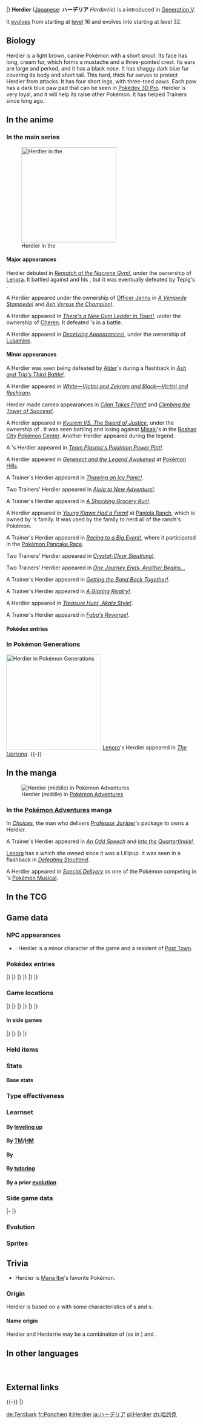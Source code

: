 {{PokémonPrevNext/Head|type=Normal}}
{{PokémonPrevNext/Pokémon|type=Normal|prevnum=506|prev=Lillipup|nextnum=508|next=Stoutland}}
|}
{{Pokémon Infobox
|name=Herdier
|jname=ハーデリア
|jtranslit=Hāderia
|tmname=Herderrie
|category=Loyal Dog
|typebox=1
|type1=Normal
|abilityn=d
|ability1=Intimidate
|ability2=Sand Rush
|abilityd=Scrappy
|ndex=507
|udex=013
|u2dex=023
|adex=121
|height-ftin=2'11"
|height-m=0.9
|weight-lbs=32.4
|weight-kg=14.7
|egggroupn=1
|egggroup1=Field
|eggcycles=15
|expyield=130
|lv100exp=1,059,860
|gendercode=127
|color=Gray
|catchrate=120
|evtotal=2
|evat=2
|body=08
|pokefordex=herdier
|generation=5
|friendship=70
}}
'''Herdier''' ([[List of Japanese Pokémon names|Japanese]]: '''ハーデリア''' ''Herderrie'') is a {{type|Normal}} {{OBP|Pokémon|species}} introduced in [[Generation V]].

It [[evolution|evolves]] from {{p|Lillipup}} starting at [[level]] 16 and evolves into {{p|Stoutland}} starting at level 32.

==Biology==
Herdier is a light brown, canine Pokémon with a short snout. Its face has long, cream fur, which forms a mustache and a three-pointed crest. Its ears are large and perked, and it has a black nose. It has shaggy dark blue fur covering its body and short tail. This hard, thick fur serves to protect Herdier from attacks. It has four short legs, with three-toed paws. Each paw has a dark blue paw pad that can be seen in [[Pokédex 3D Pro]]. Herdier is very loyal, and it will help its {{pkmn|Trainer}} raise other Pokémon. It has helped Trainers since long ago.

==In the anime==
===In the main series===
[[File:Lusamine Herdier.png|thumb|left|250px|Herdier in the {{pkmn|anime}}]]
====Major appearances====
Herdier debuted in ''[[BW016|Rematch at the Nacrene Gym!]]'', under the ownership of [[Lenora]]. It battled against {{Ash}} and his {{AP|Tepig}}, but it was eventually defeated by Tepig's {{m|Flame Charge}}.

A Herdier appeared under the ownership of [[Officer Jenny]] in ''[[BW022|A Venipede Stampede!]]'' and ''[[BW052|Ash Versus the Champion!]]''.

A Herdier appeared in ''[[BW111|There's a New Gym Leader in Town!]]'', under the ownership of [[Cheren]]. It defeated {{Ash}}'s {{AP|Oshawott}} in a battle.

A Herdier appeared in ''[[SM046|Deceiving Appearances!]]'', under the ownership of [[Lusamine]].

====Minor appearances====
A Herdier was seen being defeated by [[Alder]]'s {{p|Bouffalant}} during a flashback in ''[[BW031|Ash and Trip's Third Battle!]]''.

A Herdier appeared in ''[[M14|White—Victini and Zekrom and Black—Victini and Reshiram]]''.

Herdier made cameo appearances in ''[[BW067|Cilan Takes Flight!]]'' and ''[[BW069|Climbing the Tower of Success!]]''.

A Herdier appeared in ''[[M15|Kyurem VS. The Sword of Justice]]'', under the ownership of {{un|Kanata}}. It was seen battling and losing against [[Misaki]]'s {{p|Liepard}} in the [[Roshan City]] [[Pokémon Center]]. Another Herdier appeared during the {{OBP|Swords of Justice|M15}} legend.

A {{pkmn|Trainer}}'s Herdier appeared in ''[[BW112|Team Plasma's Pokémon Power Plot!]]''.

A Herdier appeared in ''[[M16|Genesect and the Legend Awakened]]'' at [[Pokémon Hills]].

A Trainer's Herdier appeared in ''[[XY057|Thawing an Icy Panic!]]''.

Two Trainers' Herdier appeared in ''[[SM001|Alola to New Adventure!]]''.

A Trainer's Herdier appeared in ''[[SM006|A Shocking Grocery Run!]]''.

A Herdier appeared in ''[[SM011|Young Kiawe Had a Farm!]]'' at [[Paniola Ranch]], which is owned by {{an|Kiawe}}'s family. It was used by the family to herd all of the ranch's Pokémon.

A Trainer's Herdier appeared in ''[[SM013|Racing to a Big Event!]]'', where it participated in the [[Pokémon Pancake Race]].

Two Trainers' Herdier appeared in ''[[SM017|Crystal-Clear Sleuthing!]]''.

Two Trainers' Herdier appeared in ''[[SM021|One Journey Ends, Another Begins...]]''

A Trainer's Herdier appeared in ''[[SM023|Getting the Band Back Together!]]''.

A Trainer's Herdier appeared in ''[[SM027|A Glaring Rivalry!]]''.

A Herdier appeared in ''[[SM032|Treasure Hunt, Akala Style!]]''.

A Trainer's Herdier appeared in ''[[SM050|Faba's Revenge!]]''.

====Pokédex entries====
{{Animedexheader|Unova}}
{{Animedexbody|BW016|Herdier|Ash's Pokédex|Herdier, the Loyal Dog Pokémon, and the evolved form of Lillipup. Herdier's hard black fur softens its opponent's attacks like armor.}}
{{Animedexbody|BW111|Herdier|Ash's Pokédex|Herdier, the Loyal Dog Pokémon and the evolved form of Lillipup. Always obedient and faithful to their Trainers, Herdier have helped them raise other Pokémon since long ago.}}
{{Animedexfooter/Pokémon|''Black & White''|Unova}}

===In Pokémon Generations===
[[File:Lenora Herdier PG.png|thumb|250px|Herdier in [[Pokémon Generations]]]]
[[Lenora]]'s Herdier appeared in ''[[PG13|The Uprising]]''.
{{-}}

==In the manga==
[[File:Lenora Lillipup Herdier Adventures.png|thumb|Herdier (middle) in [[Pokémon Adventures]]]]
===In the [[Pokémon Adventures]] manga===
In ''[[PS462|Choices]]'', the man who delivers [[Professor Juniper]]'s package to {{adv|Black}} owns a Herdier.

A Trainer's Herdier appeared in ''[[PS466|An Odd Speech]]'' and ''[[PS513|Into the Quarterfinals!]]''.

[[Lenora]] has a {{p|Stoutland}} which she owned since it was a Lillipup. It was seen in a flashback in ''[[PS474|Defeating Stoutland]]''.

A Herdier appeared in ''[[PS483|Special Delivery]]'' as one of the Pokémon competing in {{ci|Nimbasa}}'s [[Pokémon Musical]].

==In the TCG==
{{main|Herdier (TCG)}}

==Game data==
===NPC appearances===
* {{g|Mystery Dungeon: Gates to Infinity}}: Herdier is a minor character of the game and a resident of [[Post Town]].

===Pokédex entries===
{{Dex/Header|type=Normal}}
{{Dex/NA|gen=V}}
{{Dex/Gen|gen=V}}
{{Dex/Entry1|v=Black|t=FFF|entry=It has black, cape-like fur that is very hard and decreases the amount of damage it receives.}}
{{Dex/Entry1|v=White|entry=It loyally follows its Trainer's orders. For ages, they have helped Trainers raise Pokémon.}}
{{Dex/Entry2|v=Black 2|v2=White 2|t=FFF|entry=This very loyal Pokémon helps Trainers, and it also takes care of other Pokémon.}}
|}
|}
{{Dex/Gen|gen=VI}}
{{Dex/Entry1|v=X|t=FFF|entry=This very loyal Pokémon helps Trainers, and it also takes care of other Pokémon.}}
{{Dex/Entry1|v=Y|entry=It has black, cape-like fur that is very hard and decreases the amount of damage it receives.}}
{{Dex/Entry1|v=Omega Ruby|t=FFF|entry=This very loyal Pokémon helps Trainers, and it also takes care of other Pokémon.}}
{{Dex/Entry1|v=Alpha Sapphire|t=FFF|entry=It has black, cape-like fur that is very hard and decreases the amount of damage it receives.}}
|}
|}
{{Dex/Gen|gen=VII}}
{{Dex/Entry1|v=Sun|entry=Its dense black fur grows continuously. The high cost of keeping its hard fur properly groomed makes this a troublesome Pokémon to train.}}
{{Dex/Entry1|v=Moon|entry=This Pokémon obeys its master's orders faithfully. However, it refuses to listen to anything said by a person it doesn't respect.}}
{{Dex/Entry1|v=Ultra Sun|entry=The longer its black fur grows, the harder and more impervious it gets. Claws and fangs can't easily penetrate it.}}
{{Dex/Entry1|v=Ultra Moon|entry=It has been living with people for so long that portrayals of it can be found on the walls of caves from long, long ago.}}
|}
|}
{{Dex/Footer}}

===Game locations===
{{Availability/Header|type=Normal}}
{{Availability/NA|gen=V}}
{{Availability/Gen|gen=V}}
{{Availability/Entry2|v=Black|v2=White|t=fff|area={{rt|10|Unova}}, [[Cold Storage]], [[P2 Laboratory]]<br>{{rt|1|Unova}} ({{DL|Tall grass|dark grass}})}}
{{Availability/Entry2|v=Black 2|v2=White 2|t=fff|area=[[Route]]s {{rtn|1|Unova}}, {{rtn|2|Unova}}, and {{rtn|3|Unova}}, [[P2 Laboratory]]<br>[[Floccesy Ranch]] ([[Hidden Grotto]])}}
|}
|}
{{Availability/Gen|gen=VI}}
{{Availability/Entry2|v=X|v2=Y|t=fff|area=[[Evolution|Evolve]] {{p|Lillipup}}}}
{{Availability/Entry2|v=Omega Ruby|v2=Alpha Sapphire|t=FFF|t2=FFF|area=[[Evolution|Evolve]] {{p|Lillipup}}}}
|}
|}
{{Availability/Gen|gen=VII}}
{{Availability/Entry2|v=Sun|v2=Moon|area=[[Evolution|Evolve]] {{p|Lillipup}}}}
{{Availability/Entry2|v=Ultra Sun|v2=Ultra Moon|area=[[Evolution|Evolve]] {{p|Lillipup}}}}
|}
|}
{{Availability/Footer}}

====In side games====
{{Availability/Header|type=Normal}}
{{Availability/NA|gen=V}}
{{Availability/Gen|gen=V}}
{{Availability/Entry1|1|v=Rumble Blast|color={{fire color}}|area=Meadow: [[Seabreeze Trail]], [[World Axle - B1F]]}}
{{Availability/Entry1|1|v=MD GTI|link=Pokémon Mystery Dungeon: Gates to Infinity|color={{silver color}}|area=[[Moonlit Forest]] (Mapless Street), [[Rusty Mountain]] (1F-24F), [[Jaws of the Abyss]] (Golden Chamber), [[Smoking Mountain]] (Golden Chamber), Magnagate dungeons}}
{{Availability/Entry1|1|v=Rumble U|color={{fire color}}|area=[[Dream Gate#Wet and Wild Battle|Dream Gate: Wet and Wild Battle]]}}
|}
|}
{{Availability/Gen|gen=VI}}
{{Availability/Entry1|1|v=Battle Trozei|color={{defense color}}|area=[[Safari Jungle#Saturday Stage 2|Safari Jungle: Stage 2]]{{dotw|Sa}}}}
{{Availability/Entry1|1|v=Shuffle|color={{beauty color}}|area=[[Marron Trail|Marron Trail: Stage 676]]<br>Event: [[Special Stages#13th release|''Pokémon Safari'']] <small>(13th release)</small>}}
{{Availability/Entry1|1|v=Rumble World|color={{fire color}}|area=[[Fairy Land#Flowery Wooded Dell|Fairy Land: Flowery Wooded Dell]] <small>(All Areas)</small>, [[Legend Terrain#Primeval Thicket|Legend Terrain: Primeval Thicket]] <small>(All Areas)</small>}}
|}
|}
{{Availability/Footer}}

===Held items===

===Stats===
====Base stats====
{{Base stats
|HP=65
|Attack=80
|Defense=65
|SpAtk=35
|SpDef=65
|Speed=60
|type=Normal
}}

===Type effectiveness===
{{TypeEffectiveness
|type1=Normal
|Normal=100
|Flying=100
|Fighting=200
|Ground=100
|Rock=100
|Bug=100
|Poison=100
|Ghost=0
|Steel=100
|Fire=100
|Water=100
|Grass=100
|Electric=100
|Psychic=100
|Ice=100
|Dragon=100
|Dark=100
|Fairy=100
|notes=yes
|normal=yes
|newghost=1}}

===Learnset===
====By [[Level|leveling up]]====
{{learnlist/levelh/7|Herdier|Normal|Normal|5}}
{{learnlist/level7|1|Leer|Normal|Status|&mdash;|100|30}}
{{learnlist/level7|1|Tackle|Normal|Physical|40|100|35||'''}}
{{learnlist/level7|1|Odor Sleuth|Normal|Status|&mdash;|&mdash;|40}}
{{learnlist/level7|1|Bite|Dark|Physical|60|100|25}}
{{learnlist/level7|5|Odor Sleuth|Normal|Status|&mdash;|&mdash;|40}}
{{learnlist/level7|8|Bite|Dark|Physical|60|100|25}}
{{learnlist/level7|12|Helping Hand|Normal|Status|&mdash;|&mdash;|20}}
{{learnlist/level7|15|Take Down|Normal|Physical|90|85|20||'''}}
{{learnlist/level7|20|Work Up|Normal|Status|&mdash;|&mdash;|30}}
{{learnlist/level7|24|Crunch|Dark|Physical|80|100|15}}
{{learnlist/level7|29|Roar|Normal|Status|&mdash;|&mdash;|20}}
{{learnlist/level7|33|Retaliate|Normal|Physical|70|100|5||'''}}
{{learnlist/level7|38|Reversal|Fighting|Physical|&mdash;|100|15}}
{{learnlist/level7|42|Last Resort|Normal|Physical|140|100|5||'''}}
{{learnlist/level7|47|Giga Impact|Normal|Physical|150|90|5||'''}}
{{learnlist/level7|52|Play Rough|Fairy|Physical|90|90|10}}
{{learnlist/levelf/7|Herdier|Normal|Normal|5}}

====By [[TM]]/[[HM]]====
{{learnlist/tmh/7|Herdier|Normal|Normal|5}}
{{learnlist/tm7|TM01|Work Up|Normal|Status|&mdash;|&mdash;|30}}
{{learnlist/tm7|TM05|Roar|Normal|Status|&mdash;|&mdash;|20}}
{{learnlist/tm7|TM06|Toxic|Poison|Status|&mdash;|90|10}}
{{learnlist/tm7|TM10|Hidden Power|Normal|Special|60|100|15}}
{{learnlist/tm7|TM11|Sunny Day|Fire|Status|&mdash;|&mdash;|5}}
{{learnlist/tm7|TM17|Protect|Normal|Status|&mdash;|&mdash;|10}}
{{learnlist/tm7|TM18|Rain Dance|Water|Status|&mdash;|&mdash;|5}}
{{learnlist/tm7|TM21|Frustration|Normal|Physical|&mdash;|100|20||'''}}
{{learnlist/tm7|TM24|Thunderbolt|Electric|Special|90|100|15}}
{{learnlist/tm7|TM27|Return|Normal|Physical|&mdash;|100|20||'''}}
{{learnlist/tm7|TM30|Shadow Ball|Ghost|Special|80|100|15}}
{{learnlist/tm7|TM32|Double Team|Normal|Status|&mdash;|&mdash;|15}}
{{learnlist/tm7|TM39|Rock Tomb|Rock|Physical|60|95|15}}
{{learnlist/tm7|TM40|Aerial Ace|Flying|Physical|60|&mdash;|20}}
{{learnlist/tm7|TM42|Facade|Normal|Physical|70|100|20||'''}}
{{learnlist/tm7|TM44|Rest|Psychic|Status|&mdash;|&mdash;|10}}
{{learnlist/tm7|TM45|Attract|Normal|Status|&mdash;|100|15}}
{{learnlist/tm7|TM48|Round|Normal|Special|60|100|15||'''}}
{{learnlist/tm7|TM66|Payback|Dark|Physical|50|100|10}}
{{learnlist/tm7|TM68|Giga Impact|Normal|Physical|150|90|5||'''}}
{{learnlist/tm7|TM73|Thunder Wave|Electric|Status|&mdash;|90|20}}
{{learnlist/tm7|TM87|Swagger|Normal|Status|&mdash;|85|15}}
{{learnlist/tm7|TM88|Sleep Talk|Normal|Status|&mdash;|&mdash;|10}}
{{learnlist/tm7|TM90|Substitute|Normal|Status|&mdash;|&mdash;|10}}
{{learnlist/tm7|TM93|Wild Charge|Electric|Physical|90|100|15}}
{{learnlist/tm7|TM94|Surf|Water|Special|90|100|15}}
{{learnlist/tm7|TM95|Snarl|Dark|Special|55|95|15}}
{{learnlist/tm7|TM100|Confide|Normal|Status|&mdash;|&mdash;|20}}
{{learnlist/tmf/7|Herdier|Normal|Normal|5}}

====By {{pkmn|breeding}}====
{{learnlist/breedh/7|Herdier|Normal|Normal|5}}
{{learnlist/breed7|{{MSP|427|Buneary}}{{MSP|428|Lopunny}}{{MSP|504|Patrat}}{{MSP|505|Watchog}}{{MSP|572|Minccino}}{{MSP|765|Oranguru}}|After You|Normal|Status|&mdash;|&mdash;|15}}
{{learnlist/breed7|{{MSP|133|Eevee}}{{MSP|209|Snubbull}}{{MSP|210|Granbull}}{{MSP|216|Teddiursa}}{{MSP|231|Phanpy}}{{MSP|300|Skitty}}<br>{{MSP|417|Pachirisu}}{{MSP|427|Buneary}}{{MSP|428|Lopunny}}{{MSP|431|Glameow}}{{MSP|432|Purugly}}{{MSP|572|Minccino}}<br>{{MSP|585|Deerling}}{{MSP|586|Sawsbuck}}{{MSP|613|Cubchoo}}{{MSP|676|Furfrou}}{{MSP|678|Meowstic}}{{MSP|702|Dedenne}}|Charm|Fairy|Status|&mdash;|100|20}}
{{learnlist/breed7|{{MSP|206|Dunsparce}}{{MSP|220|Swinub}}{{MSP|221|Piloswine}}{{MSP|473|Mamoswine}}{{MSP|231|Phanpy}}{{MSP|288|Vigoroth}}<br>{{MSP|417|Pachirisu}}{{MSP|427|Buneary}}{{MSP|428|Lopunny}}{{MSP|613|Cubchoo}}{{MSP|614|Beartic}}|Endure|Normal|Status|&mdash;|&mdash;|10}}
{{learnlist/breed7|{{MSP|024|Arbok}}{{MSP|058|Growlithe}}{{MSP|059|Arcanine}}{{MSP|136|Flareon}}{{MSP|209|Snubbull}}{{MSP|210|Granbull}}<br>{{MSP|228|Houndour}}{{MSP|229|Houndoom}}{{MSP|232|Donphan}}{{MSP|262|Mightyena}}{{MSP|295|Exploud}}{{MSP|310|Manectric}}<br>{{MSP|450|Hippowdon}}{{MSP|508|Stoutland}}{{MSP|554|Darumaka}}{{MSP|555|Darmanitan}}{{MSP|667|Litleo}}{{MSP|668|Pyroar}}<br>{{MSP|725|Litten}}{{MSP|726|Torracat}}{{MSP|727|Incineroar}}|Fire Fang|Fire|Physical|65|95|15}}
{{learnlist/breed7|{{MSP|228|Houndour}}{{MSP|229|Houndoom}}{{MSP|261|Poochyena}}{{MSP|262|Mightyena}}{{MSP|293|Whismur}}{{MSP|294|Loudred}}<br>{{MSP|295|Exploud}}{{MSP|309|Electrike}}{{MSP|310|Manectric}}{{MSP|653|Fennekin}}{{MSP|654|Braixen}}{{MSP|655|Delphox}}<br>{{MSP|744|Rockruff}}{{MSP|745|Lycanroc}}{{MSP|745Mn|Lycanroc}}|Howl|Normal|Status|&mdash;|&mdash;|40}}
{{learnlist/breed7|{{MSP|024|Arbok}}{{MSP|209|Snubbull}}{{MSP|210|Granbull}}{{MSP|221|Piloswine}}{{MSP|262|Mightyena}}{{MSP|295|Exploud}}<br>{{MSP|365|Walrein}}{{MSP|419|Floatzel}}{{MSP|450|Hippowdon}}{{MSP|471|Glaceon}}{{MSP|473|Mamoswine}}{{MSP|508|Stoutland}}|Ice Fang|Ice|Physical|65|95|15}}
{{learnlist/breed7|{{MSP|209|Snubbull}}{{MSP|210|Granbull}}{{MSP|216|Teddiursa}}{{MSP|217|Ursaring}}{{MSP|336|Seviper}}{{MSP|352|Kecleon}}<br>{{MSP|511|Pansage}}{{MSP|512|Simisage}}{{MSP|513|Pansear}}{{MSP|514|Simisear}}{{MSP|515|Panpour}}{{MSP|516|Simipour}}<br>{{MSP|631|Heatmor}}{{MSP|725|Litten}}{{MSP|726|Torracat}}{{MSP|727|Incineroar}}|Lick|Ghost|Physical|30|100|30}}
{{learnlist/breed7|{{MSP|050|Diglett}}{{MSP|050A|Diglett}}{{MSP|051|Dugtrio}}{{MSP|051A|Dugtrio}}{{MSP|206|Dunsparce}}{{MSP|220|Swinub}}<br>{{MSP|221|Piloswine}}{{MSP|473|Mamoswine}}{{MSP|529|Drilbur}}{{MSP|530|Excadrill}}{{MSP|551|Sandile}}{{MSP|552|Krokorok}}<br>{{MSP|553|Krookodile}}{{MSP|659|Bunnelby}}{{MSP|660|Diggersby}}{{MSP|734|Yungoos}}{{MSP|735|Gumshoos}}{{MSP|749|Mudbray}}<br>{{MSP|750|Mudsdale}}|Mud-Slap|Ground|Special|20|100|10}}
{{learnlist/breed7|{{MSP|235|Smeargle}}|Psychic Fangs|Psychic|Physical|85|100|10}}
{{learnlist/breed7|{{MSP|019|Rattata}}{{MSP|019A|Rattata}}{{MSP|020|Raticate}}{{MSP|020A|Raticate}}{{MSP|056|Mankey}}{{MSP|057|Primeape}}<br>{{MSP|128|Tauros}}{{MSP|197|Umbreon}}{{MSP|206|Dunsparce}}{{MSP|335|Zangoose}}{{MSP|359|Absol}}{{MSP|418|Buizel}}<br>{{MSP|419|Floatzel}}{{MSP|509|Purrloin}}{{MSP|510|Liepard}}{{MSP|522|Blitzle}}{{MSP|523|Zebstrika}}{{MSP|570|Zorua}}<br>{{MSP|571|Zoroark}}{{MSP|587|Emolga}}{{MSP|626|Bouffalant}}{{MSP|734|Yungoos}}{{MSP|735|Gumshoos}}|Pursuit|Dark|Physical|40|100|20}}
{{learnlist/breed7|{{MSP|027|Sandshrew}}{{MSP|028|Sandslash}}{{MSP|050|Diglett}}{{MSP|050A|Diglett}}{{MSP|051|Dugtrio}}{{MSP|051A|Dugtrio}}<br>{{MSP|083|Farfetch'd}}{{MSP|133|Eevee}}{{MSP|134|Vaporeon}}{{MSP|135|Jolteon}}{{MSP|136|Flareon}}{{MSP|196|Espeon}}<br>{{MSP|197|Umbreon}}{{MSP|470|Leafeon}}{{MSP|471|Glaceon}}{{MSP|700|Sylveon}}{{MSP|190|Aipom}}{{MSP|424|Ambipom}}<br>{{MSP|234|Stantler}}{{MSP|255|Torchic}}{{MSP|256|Combusken}}{{MSP|257|Blaziken}}{{MSP|261|Poochyena}}{{MSP|262|Mightyena}}<br>{{MSP|263|Zigzagoon}}{{MSP|264|Linoone}}{{MSP|449|Hippopotas}}{{MSP|450|Hippowdon}}{{MSP|504|Patrat}}{{MSP|505|Watchog}}<br>{{MSP|509|Purrloin}}{{MSP|510|Liepard}}{{MSP|551|Sandile}}{{MSP|552|Krokorok}}{{MSP|553|Krookodile}}{{MSP|559|Scraggy}}<br>{{MSP|560|Scrafty}}{{MSP|585|Deerling}}{{MSP|586|Sawsbuck}}{{MSP|676|Furfrou}}{{MSP|734|Yungoos}}{{MSP|735|Gumshoos}}<br>{{MSP|744|Rockruff}}{{MSP|745|Lycanroc}}{{MSP|745Mn|Lycanroc}}|Sand Attack|Ground|Status|&mdash;|100|15}}
{{learnlist/breed7|{{MSP|024|Arbok}}{{MSP|059|Arcanine}}{{MSP|135|Jolteon}}{{MSP|209|Snubbull}}{{MSP|210|Granbull}}{{MSP|229|Houndoom}}<br>{{MSP|232|Donphan}}{{MSP|262|Mightyena}}{{MSP|295|Exploud}}{{MSP|309|Electrike}}{{MSP|310|Manectric}}{{MSP|403|Shinx}}<br>{{MSP|404|Luxio}}{{MSP|405|Luxray}}{{MSP|450|Hippowdon}}{{MSP|508|Stoutland}}|Thunder Fang|Electric|Physical|65|95|15}}
{{learnlist/breed7|{{MSP|194|Wooper}}{{MSP|195|Quagsire}}{{MSP|206|Dunsparce}}{{MSP|261|Poochyena}}{{MSP|262|Mightyena}}{{MSP|287|Slakoth}}<br>{{MSP|289|Slaking}}{{MSP|322|Numel}}{{MSP|323|Camerupt}}{{MSP|399|Bidoof}}{{MSP|400|Bibarel}}{{MSP|449|Hippopotas}}<br>{{MSP|450|Hippowdon}}{{MSP|513|Pansear}}{{MSP|517|Munna}}{{MSP|734|Yungoos}}{{MSP|735|Gumshoos}}{{MSP|775|Komala}}|Yawn|Normal|Status|&mdash;|&mdash;|10}}
{{learnlist/breedf/7|Herdier|Normal|Normal|5}}

====By [[Move Tutor|tutoring]]====
{{learnlist/tutorh/7|Herdier|Normal|Normal|5}}
{{learnlist/tutor7|After You|Normal|Status|—|—|15|||no|yes}}
{{learnlist/tutor7|Covet|Normal|Physical|60|100|25||'''|no|yes}}
{{learnlist/tutor7|Helping Hand|Normal|Status|—|—|20|||no|yes}}
{{learnlist/tutor7|Hyper Voice|Normal|Special|90|100|10||'''|no|yes}}
{{learnlist/tutor7|Last Resort|Normal|Physical|140|100|5||'''|no|yes}}
{{learnlist/tutor7|Shock Wave|Electric|Special|60|—|20|||no|yes}}
{{learnlist/tutor7|Snore|Normal|Special|50|100|15||'''|no|yes}}
{{learnlist/tutor7|Uproar|Normal|Special|90|100|10||'''|no|yes}}
{{learnlist/tutorf/7|Herdier|Normal|Normal|5}}

====By a prior [[evolution]]====
{{learnlist/prevoh/7|Herdier|Normal|Normal|5}}
{{learnlist/prevo7|506|Lillipup|||||Baby-Doll Eyes|Fairy|Status|&mdash;|100|30}}
{{learnlist/prevof/7|Herdier|Normal|Normal|5}}

===Side game data===
{{Spindata/Head|type=Normal}}
{{Spindata/RumbleBlast|col=6|type=Normal
|att=2
|def=3
|speed=3
}}
|-
{{Spindata/Battle Trozei|col=3|type=Normal|ndex=507
|power=2
}}
{{Spindata/Shuffle|col=3|type=Normal|ndex=507|num=648
|min=50
|max=100
|raisemaxlevel=5
|skill=Rock Break+
|skilldesc=Sometimes destroys three breakable-rock disruptions.
}}
|}

===Evolution===
{{evobox-3
|type1=Normal
|no1=506
|name1=Lillipup
|type1-1=Normal
|evo1={{bag|Rare Candy}}<br>{{color2|000|Level|Level 16}}
|no2=507
|name2=Herdier
|type1-2=Normal
|evo2={{bag|Rare Candy}}<br>{{color2|000|Level|Level 32}}
|no3=508
|name3=Stoutland
|type1-3=Normal
}}

===Sprites===
{{Spritebox/Header|type=Normal}}
{{Spritebox/NA|gen=V}}
{{Spritebox/5|ndex=507}}
{{Spritebox/6|ndex=507}}
{{Spritebox/7|ndex=507}}
{{Spritebox/Footer|507|Herdier}}

==Trivia==
* Herdier is [[Mana Ibe]]'s favorite Pokémon.

===Origin===
Herdier is based on a {{wp|Yorkshire Terrier}} with some characteristics of {{wp|Scottish Terrier}}s and {{wp|Australian Silky Terrier}}s.

====Name origin====
Herdier and Herderrie may be a combination of ''{{wp|herd}}'' (as in {{wp|Herding dog|herding dogs}}) and ''{{wp|terrier}}''.

==In other languages==
{{Other languages|type=Normal|type2=Normal
|ja=ハーデリア ''Herderrie''|jameaning=From ''herd'' (as in herding dogs) and ''terrier''
|de=Terribark|demeaning=From ''Terrier'' and ''bark''
|fr=Ponchien|frmeaning=From poncho and ''{{tt|chien|dog}}''
|es=Herdier|esmeaning=Same as English name
|it=Herdier|itmeaning=Same as English name
|ko=하데리어 ''Herderrie''|komeaning=Transliteration of Japanese name
|zh_cmn=哈約克 / 哈约克 ''Hāyuēkè''|zh_cmnmeaning=From {{tt|哈 ''hā''|Transliteration of Japanese ハ ''ha''}} and {{tt|約克夏犬 ''Yuēkèxià Quǎn''|Yorkshire Terrier}}.
|ru=Хардиер ''Khardier''|rumeaning=Transcription of English name
}}
<br clear="left">
<!--
==Notes==
<references />-->

==External links==

{{-}}
{{PokémonPrevNext/Head|type=Normal}}
{{PokémonPrevNext/Pokémon|type=Normal|prevnum=506|prev=Lillipup|nextnum=508|next=Stoutland}}
|}
{{Project Pokédex notice}}

[[de:Terribark]]
[[fr:Ponchien]]
[[it:Herdier]]
[[ja:ハーデリア]]
[[pl:Herdier]]
[[zh:哈约克]]